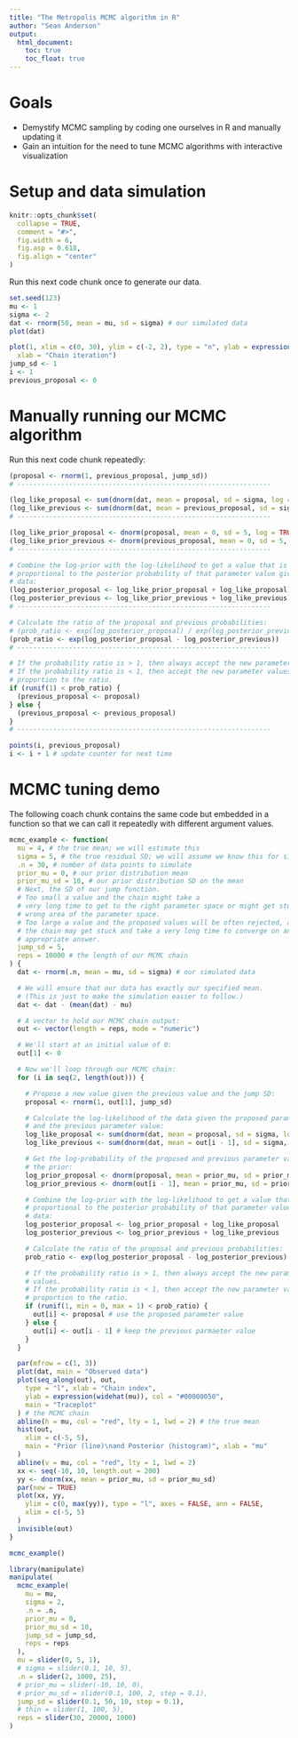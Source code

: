 ```yaml
---
title: "The Metropolis MCMC algorithm in R"
author: "Sean Anderson"
output:
  html_document:
    toc: true
    toc_float: true
---
```


# Goals 

- Demystify MCMC sampling by coding one ourselves in R and manually updating it
- Gain an intuition for the need to tune MCMC algorithms with interactive visualization

# Setup and data simulation

```r
knitr::opts_chunk$set(
  collapse = TRUE,
  comment = "#>",
  fig.width = 6,
  fig.asp = 0.618,
  fig.align = "center"
)
```

Run this next code chunk once to generate our data.

```r
set.seed(123)
mu <- 1
sigma <- 2
dat <- rnorm(50, mean = mu, sd = sigma) # our simulated data
plot(dat)
```

```r
plot(1, xlim = c(0, 30), ylim = c(-2, 2), type = "n", ylab = expression(mu), 
  xlab = "Chain iteration")
jump_sd <- 1
i <- 1
previous_proposal <- 0
```

# Manually running our MCMC algorithm

Run this next code chunk repeatedly:

```r
(proposal <- rnorm(1, previous_proposal, jump_sd))
# ----------------------------------------------------------------

(log_like_proposal <- sum(dnorm(dat, mean = proposal, sd = sigma, log = TRUE)))
(log_like_previous <- sum(dnorm(dat, mean = previous_proposal, sd = sigma, log = TRUE)))
# ----------------------------------------------------------------

(log_like_prior_proposal <- dnorm(proposal, mean = 0, sd = 5, log = TRUE))
(log_like_prior_previous <- dnorm(previous_proposal, mean = 0, sd = 5, log = TRUE))
# ----------------------------------------------------------------

# Combine the log-prior with the log-likelihood to get a value that is
# proportional to the posterior probability of that parameter value given the
# data:
(log_posterior_proposal <- log_like_prior_proposal + log_like_proposal)
(log_posterior_previous <- log_like_prior_previous + log_like_previous)
# ----------------------------------------------------------------

# Calculate the ratio of the proposal and previous probabilities:
# (prob_ratio <- exp(log_posterior_proposal) / exp(log_posterior_previous))
(prob_ratio <- exp(log_posterior_proposal - log_posterior_previous))
# ----------------------------------------------------------------

# If the probability ratio is > 1, then always accept the new parameter values.
# If the probability ratio is < 1, then accept the new parameter values in
# proportion to the ratio.
if (runif(1) < prob_ratio) {
  (previous_proposal <- proposal)
} else {
  (previous_proposal <- previous_proposal)
}
# ----------------------------------------------------------------

points(i, previous_proposal)
i <- i + 1 # update counter for next time
```

# MCMC tuning demo

The following coach chunk contains the same code but embedded in a function so that we can call it repeatedly with different argument values. 

```r
mcmc_example <- function(
  mu = 4, # the true mean; we will estimate this
  sigma = 5, # the true residual SD; we will assume we know this for simplicity
  .n = 30, # number of data points to simulate
  prior_mu = 0, # our prior distribution mean
  prior_mu_sd = 10, # our prior distribution SD on the mean
  # Next, the SD of our jump function.
  # Too small a value and the chain might take a
  # very long time to get to the right parameter space or might get stuck in the
  # wrong area of the parameter space.
  # Too large a value and the proposed values will be often rejected, and again,
  # the chain may get stuck and take a very long time to converge on an
  # appropriate answer.
  jump_sd = 5,
  reps = 10000 # the length of our MCMC chain
) {
  dat <- rnorm(.n, mean = mu, sd = sigma) # our simulated data

  # We will ensure that our data has exactly our specified mean.
  # (This is just to make the simulation easier to follow.)
  dat <- dat - (mean(dat) - mu)

  # A vector to hold our MCMC chain output:
  out <- vector(length = reps, mode = "numeric")

  # We'll start at an initial value of 0:
  out[1] <- 0

  # Now we'll loop through our MCMC chain:
  for (i in seq(2, length(out))) {

    # Propose a new value given the previous value and the jump SD:
    proposal <- rnorm(1, out[1], jump_sd)

    # Calculate the log-likelihood of the data given the proposed parameter value
    # and the previous parameter value:
    log_like_proposal <- sum(dnorm(dat, mean = proposal, sd = sigma, log = TRUE))
    log_like_previous <- sum(dnorm(dat, mean = out[i - 1], sd = sigma, log = TRUE))

    # Get the log-probability of the proposed and previous parameter values given
    # the prior:
    log_prior_proposal <- dnorm(proposal, mean = prior_mu, sd = prior_mu_sd, log = TRUE)
    log_prior_previous <- dnorm(out[i - 1], mean = prior_mu, sd = prior_mu_sd, log = TRUE)

    # Combine the log-prior with the log-likelihood to get a value that is
    # proportional to the posterior probability of that parameter value given the
    # data:
    log_posterior_proposal <- log_prior_proposal + log_like_proposal
    log_posterior_previous <- log_prior_previous + log_like_previous

    # Calculate the ratio of the proposal and previous probabilities:
    prob_ratio <- exp(log_posterior_proposal - log_posterior_previous)

    # If the probability ratio is > 1, then always accept the new parameter
    # values.
    # If the probability ratio is < 1, then accept the new parameter values in
    # proportion to the ratio.
    if (runif(1, min = 0, max = 1) < prob_ratio) {
      out[i] <- proposal # use the proposed parameter value
    } else {
      out[i] <- out[i - 1] # keep the previous parmaeter value
    }
  }

  par(mfrow = c(1, 3))
  plot(dat, main = "Observed data")
  plot(seq_along(out), out,
    type = "l", xlab = "Chain index",
    ylab = expression(widehat(mu)), col = "#00000050",
    main = "Traceplot"
  ) # the MCMC chain
  abline(h = mu, col = "red", lty = 1, lwd = 2) # the true mean
  hist(out,
    xlim = c(-5, 5),
    main = "Prior (line)\nand Posterior (histogram)", xlab = "mu"
  )
  abline(v = mu, col = "red", lty = 1, lwd = 2)
  xx <- seq(-10, 10, length.out = 200)
  yy <- dnorm(xx, mean = prior_mu, sd = prior_mu_sd)
  par(new = TRUE)
  plot(xx, yy,
    ylim = c(0, max(yy)), type = "l", axes = FALSE, ann = FALSE,
    xlim = c(-5, 5)
  )
  invisible(out)
}
```

```r
mcmc_example()
```

```r
library(manipulate)
manipulate(
  mcmc_example(
    mu = mu,
    sigma = 2,
    .n = .n,
    prior_mu = 0,
    prior_mu_sd = 10,
    jump_sd = jump_sd,
    reps = reps
  ),
  mu = slider(0, 5, 1),
  # sigma = slider(0.1, 10, 5),
  .n = slider(2, 1000, 25),
  # prior_mu = slider(-10, 10, 0),
  # prior_mu_sd = slider(0.1, 100, 2, step = 0.1),
  jump_sd = slider(0.1, 50, 10, step = 0.1),
  # thin = slider(1, 100, 5),
  reps = slider(30, 20000, 1000)
)
```
